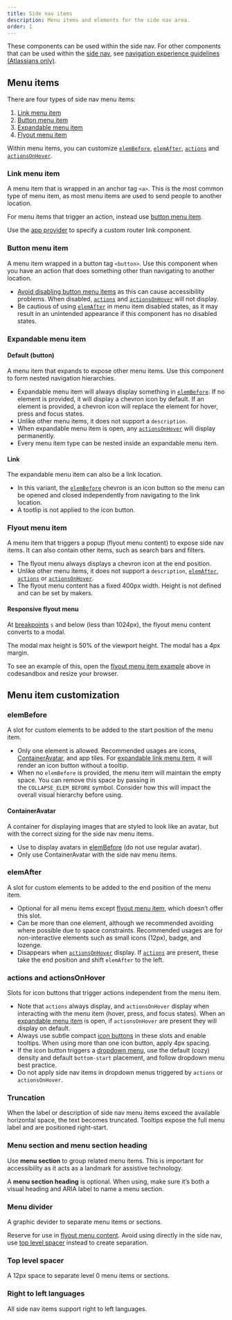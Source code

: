 ```yaml
---
title: Side nav items
description: Menu items and elements for the side nav area.
order: 1
---
```




These components can be used within the side nav. For other components that can be used within the
[side nav](/components/navigation-system/layout/examples#side-nav), see
[navigation experience guidelines (Atlassians only)](<(https://hello.atlassian.net/wiki/x/rBE7MAE)>).

## Menu items

There are four types of side nav menu items:

1. [Link menu item](#link-menu-item)
2. [Button menu item](#button-menu-item)
3. [Expandable menu item](#expandable-menu-item)
4. [Flyout menu item](#flyout-menu-item)

Within menu items, you can customize [`elemBefore`](#elembefore), [`elemAfter`](#elemafter),
[`actions`](#actions) and [`actionsOnHover`](#actionsonhover).

### Link menu item

A menu item that is wrapped in an anchor tag `<a>`. This is the most common type of menu item, as
most menu items are used to send people to another location.

For menu items that trigger an action, instead use [button menu item](#button-menu-item).

Use the [app provider](/components/app-provider/examples) to specify a custom router link component.

<Example Component={LinkMenuItemExample} />

### Button menu item

A menu item wrapped in a button tag `<button>`. Use this component when you have an action that does
something other than navigating to another location.

- [Avoid disabling button menu items](https://atlassian.design/components/button/usage#avoid-disabling-buttons)
  as this can cause accessibility problems. When disabled, [`actions`](#actions) and
  [`actionsOnHover`](#actionsonhover) will not display.
- Be cautious of using [`elemAfter`](#elemafter) in menu item disabled states, as it may result in
  an unintended appearance if this component has no disabled states.

<Example Component={ButtonMenuItemExample} />

### Expandable menu item

#### Default (button)

A menu item that expands to expose other menu items. Use this component to form nested navigation
hierarchies.

- Expandable menu item will always display something in [`elemBefore`](#elembefore). If no element
  is provided, it will display a chevron icon by default. If an element is provided, a chevron icon
  will replace the element for hover, press and focus states.
- Unlike other menu items, it does not support a `description`.
- When expandable menu item is open, any [`actionsOnHover`](#actionsonhover) will display
  permanently.
- Every menu item type can be nested inside an expandable menu item.

<Example Component={ExpandableMenuItemDefaultVariantExample} />

#### Link

The expandable menu item can also be a link location.

- In this variant, the [`elemBefore`](#elembefore) chevron is an icon button so the menu can be
  opened and closed independently from navigating to the link location.
- A tootlip is not applied to the icon button.

<Example Component={ExpandableMenuItemLinkVariantExample} />

### Flyout menu item

A menu item that triggers a popup (flyout menu content) to expose side nav items. It can also
contain other items, such as search bars and filters.

- The flyout menu always displays a chevron icon at the end position.
- Unlike other menu items, it does not support a `description`, [`elemAfter`](#elemafter),
  [`actions`](#actions) or [`actionsOnHover`](#actionsonhover).
- The flyout menu content has a fixed 400px width. Height is not defined and can be set by makers.

<Example Component={FlyoutMenuItemExample} />

#### Responsive flyout menu

At [breakpoints](/foundations/grid-beta/#breakpoints) `s` and below (less than 1024px), the flyout
menu content converts to a modal.

The modal max height is 50% of the viewport height. The modal has a 4px margin.

To see an example of this, open the [flyout menu item example](#flyout-menu-item) above in
codesandbox and resize your browser.

## Menu item customization

### elemBefore

A slot for custom elements to be added to the start position of the menu item.

- Only one element is allowed. Recommended usages are icons, [ContainerAvatar](#container-avatar),
  and app tiles. For [expandable link menu item](#expandable-menu-item), it will render an icon
  button without a tooltip.
- When no `elemBefore` is provided, the menu item will maintain the empty space. You can remove this
  space by passing in the `COLLAPSE_ELEM_BEFORE` symbol. Consider how this will impact the overall
  visual hierarchy before using.

<!--
TODO: add this line when the usage tab has been added
When using icons and icon buttons, follow the [usage guidance](/components/navigation-system/side-nav-items/usage) on the correct sizes.
-->

<Example Component={ElemBeforeExample} />

#### ContainerAvatar

A container for displaying images that are styled to look like an avatar, but with the correct
sizing for the side nav menu items.

- Use to display avatars in [elemBefore](#elembefore) (do not use regular avatar).
- Only use ContainerAvatar with the side nav menu items.

<Example Component={ContainerAvatarExample} />

### elemAfter

A slot for custom elements to be added to the end position of the menu item.

- Optional for all menu items except [flyout menu item](#flyout-menu-item), which doesn’t offer this
  slot.
- Can be more than one element, although we recommended avoiding where possible due to space
  constraints. Recommended usages are for non-interactive elements such as small icons (12px),
  badge, and lozenge.
- Disappears when [`actionsOnHover`](#actionsonhover) display. If [`actions`](#actions) are present,
  these take the end position and shift `elemAfter` to the left.

<Example Component={ElemAfterExample} />

### actions and actionsOnHover

Slots for icon buttons that trigger actions independent from the menu item.

- Note that `actions` always display, and `actionsOnHover` display when interacting with the menu
  item (hover, press, and focus states). When an [expandable menu item](#expandable-menu-item) is
  open, if `actionsOnHover` are present they will display on default.
- Always use subtle compact [icon buttons](/components/button/icon-button/examples) in these slots
  and enable tooltips. When using more than one icon button, apply 4px spacing.
- If the icon button triggers a
  [dropdown menu](/components/dropdown-menu/examples#default-placement), use the default (cozy)
  density and default `bottom-start` placement, and follow dropdown menu best practice.
- Do not apply side nav items in dropdown menus triggered by `actions` or `actionsOnHover`.

<Example Component={ActionsAndActionsOnHoverExample} />

### Truncation

When the label or description of side nav menu items exceed the available horizontal space, the text
becomes truncated. Tooltips expose the full menu label and are positioned right-start.

<Example Component={TruncationExample} />

### Menu section and menu section heading

Use **menu section** to group related menu items. This is important for accessibility as it acts as
a landmark for assistive technology.

A **menu section heading** is optional. When using, make sure it’s both a visual heading and ARIA
label to name a menu section.

<Example Component={MenuSectionExample} />

### Menu divider

A graphic devider to separate menu items or sections.

Reserve for use in [flyout menu content](#flyout-menu-item). Avoid using directly in the side nav,
use [top level spacer](#top-level-spacer) instead to create separation.

<Example Component={MenuDividerExample} />

### Top level spacer

A 12px space to separate level 0 menu items or sections.

<Example Component={TopLevelSpacerExample} />

### Right to left languages

All side nav items support right to left languages.

<Example Component={RightToLeftExample} />
